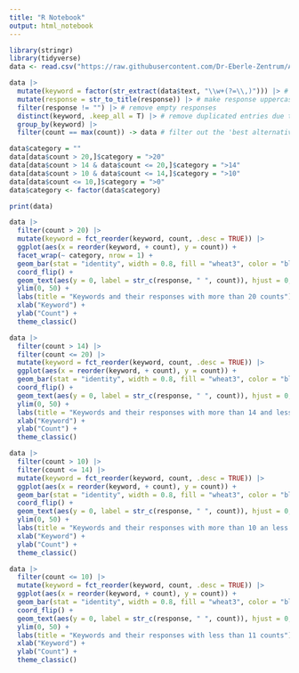 ```yaml
---
title: "R Notebook"
output: html_notebook
---
```


```r
library(stringr)
library(tidyverse)
data <- read.csv("https://raw.githubusercontent.com/Dr-Eberle-Zentrum/Advanced-data-processing-with-R/main/Projects/dana-jabari/cloze_task_results.csv")

data |>
  mutate(keyword = factor(str_extract(data$text, "\\w+(?=\\,)"))) |> # extraction of the keyword
  mutate(response = str_to_title(response)) |> # make response uppercase
  filter(response != "") |> # remove empty responses
  distinct(keyword, .keep_all = T) |> # remove duplicated entries due to same response count
  group_by(keyword) |>
  filter(count == max(count)) -> data # filter out the 'best alternatives'

data$category = ""
data[data$count > 20,]$category = ">20"
data[data$count > 14 & data$count <= 20,]$category = ">14" 
data[data$count > 10 & data$count <= 14,]$category = ">10"
data[data$count <= 10,]$category = ">0" 
data$category <- factor(data$category)

print(data)
```

```r

data |>
  filter(count > 20) |>
  mutate(keyword = fct_reorder(keyword, count, .desc = TRUE)) |>
  ggplot(aes(x = reorder(keyword, + count), y = count)) +
  facet_wrap(~ category, nrow = 1) +
  geom_bar(stat = "identity", width = 0.8, fill = "wheat3", color = "black") +
  coord_flip() +
  geom_text(aes(y = 0, label = str_c(response, " ", count)), hjust = 0, nudge_y = 0.2) +
  ylim(0, 50) +
  labs(title = "Keywords and their responses with more than 20 counts") +
  xlab("Keyword") +
  ylab("Count") +
  theme_classic() 

data |>
  filter(count > 14) |>
  filter(count <= 20) |>
  mutate(keyword = fct_reorder(keyword, count, .desc = TRUE)) |>
  ggplot(aes(x = reorder(keyword, + count), y = count)) +
  geom_bar(stat = "identity", width = 0.8, fill = "wheat3", color = "black") +
  coord_flip() +
  geom_text(aes(y = 0, label = str_c(response, " ", count)), hjust = 0, nudge_y = 0.2) +
  ylim(0, 50) +
  labs(title = "Keywords and their responses with more than 14 and less than 21 counts") +
  xlab("Keyword") +
  ylab("Count") +
  theme_classic()

data |>
  filter(count > 10) |>
  filter(count <= 14) |>
  mutate(keyword = fct_reorder(keyword, count, .desc = TRUE)) |>
  ggplot(aes(x = reorder(keyword, + count), y = count)) +
  geom_bar(stat = "identity", width = 0.8, fill = "wheat3", color = "black") +
  coord_flip() +
  geom_text(aes(y = 0, label = str_c(response, " ", count)), hjust = 0, nudge_y = 0.2) +
  ylim(0, 50) +
  labs(title = "Keywords and their responses with more than 10 an less than 15 counts") +
  xlab("Keyword") +
  ylab("Count") +
  theme_classic()

data |>
  filter(count <= 10) |>
  mutate(keyword = fct_reorder(keyword, count, .desc = TRUE)) |>
  ggplot(aes(x = reorder(keyword, + count), y = count)) +
  geom_bar(stat = "identity", width = 0.8, fill = "wheat3", color = "black") +
  coord_flip() +
  geom_text(aes(y = 0, label = str_c(response, " ", count)), hjust = 0, nudge_y = 0.2) +
  ylim(0, 50) +
  labs(title = "Keywords and their responses with less than 11 counts") +
  xlab("Keyword") +
  ylab("Count") +
  theme_classic()
```
